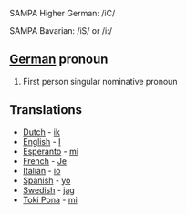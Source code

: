 SAMPA Higher German: /iC/

SAMPA Bavarian: /iS/ or /i:/

==[[German]] pronoun==
#First person singular nominative pronoun

==Translations==
*[[Dutch]] - [[ik]]
*[[English]] - [[I]]
*[[Esperanto]] - [[mi]]
*[[French]] - [[Je]]
*[[Italian]] - [[io]]
*[[Spanish]] - [[yo]]
*[[Swedish]] - [[jag]]
*[[Toki Pona]] - [[mi]]